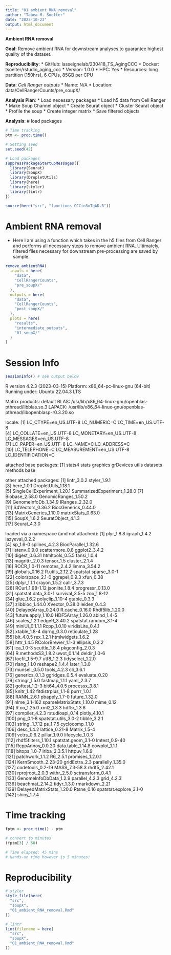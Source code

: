 ```yaml
---
title: "01_ambient_RNA_removal"
author: "Tabea M. Soelter"
date: "2023-10-23"
output: html_document
---
```

**Ambient RNA removal**

__Goal__: Remove ambient RNA for downstream analyses to guarantee highest quality of the dataset.
  
__Reproducibility__: 
* GitHub: lasseignelab/230418_TS_AgingCCC
* Docker: tsoelter/rstudio_aging_ccc
    * Version: 1.0.0
* HPC: Yes
  * Resources: long partition (150hrs), 6 CPUs, 85GB per CPU

__Data__: 
*Cell Ranger outputs*
* Name: N/A
* Location: data/CellRangerCounts/pre_soupX/
 
__Analysis Plan__: 
* Load necessary packages 
* Load h5 data from Cell Ranger
* Make Soup Channel object
* Create Seurat object
* Cluster Seurat object
* Profile the soup
* Create integer matrix
* Save filtered objects

__Analysis__:
# load packages
```r
# Time tracking
ptm <- proc.time()

# Setting seed
set.seed(42)

# Load packages
suppressPackageStartupMessages({
  library(Seurat)
  library(SoupX)
  library(DropletUtils)
  library(here)
  library(styler)
  library(lintr)
})

source(here("src", "functions_CCCin3xTgAD.R"))
```

# Ambient RNA removal
* Here I am using a function which takes in the h5 files from Cell Ranger and performs all necessary steps to remove ambient RNA. Ultimately, filtered files necessary for downstream pre-processing are saved by sample.
```r
remove_ambientRNA(
  inputs = here(
    "data",
    "CellRangerCounts",
    "pre_soupX/"
  ),
  outputs = here(
    "data",
    "CellRangerCounts",
    "post_soupX/"
  ),
  plots = here(
    "results",
    "intermediate_outputs",
    "01_soupX/"
  )
)
```

# Session Info
```r
sessionInfo() # see output below
```
R version 4.2.3 (2023-03-15)
Platform: x86_64-pc-linux-gnu (64-bit)
Running under: Ubuntu 22.04.3 LTS

Matrix products: default
BLAS:   /usr/lib/x86_64-linux-gnu/openblas-pthread/libblas.so.3
LAPACK: /usr/lib/x86_64-linux-gnu/openblas-pthread/libopenblasp-r0.3.20.so

locale:
 [1] LC_CTYPE=en_US.UTF-8       LC_NUMERIC=C               LC_TIME=en_US.UTF-8       
 [4] LC_COLLATE=en_US.UTF-8     LC_MONETARY=en_US.UTF-8    LC_MESSAGES=en_US.UTF-8   
 [7] LC_PAPER=en_US.UTF-8       LC_NAME=C                  LC_ADDRESS=C              
[10] LC_TELEPHONE=C             LC_MEASUREMENT=en_US.UTF-8 LC_IDENTIFICATION=C       

attached base packages:
[1] stats4    stats     graphics  grDevices utils     datasets  methods   base     

other attached packages:
 [1] lintr_3.0.2                 styler_1.9.1               
 [3] here_1.0.1                  DropletUtils_1.18.1        
 [5] SingleCellExperiment_1.20.1 SummarizedExperiment_1.28.0
 [7] Biobase_2.58.0              GenomicRanges_1.50.2       
 [9] GenomeInfoDb_1.34.9         IRanges_2.32.0             
[11] S4Vectors_0.36.2            BiocGenerics_0.44.0        
[13] MatrixGenerics_1.10.0       matrixStats_0.63.0         
[15] SoupX_1.6.2                 SeuratObject_4.1.3         
[17] Seurat_4.3.0               

loaded via a namespace (and not attached):
  [1] plyr_1.8.8                igraph_1.4.2              lazyeval_0.2.2           
  [4] sp_1.6-0                  splines_4.2.3             BiocParallel_1.32.6      
  [7] listenv_0.9.0             scattermore_0.8           ggplot2_3.4.2            
 [10] digest_0.6.31             htmltools_0.5.5           fansi_1.0.4              
 [13] magrittr_2.0.3            tensor_1.5                cluster_2.1.4            
 [16] ROCR_1.0-11               remotes_2.4.2             limma_3.54.2             
 [19] globals_0.16.2            R.utils_2.12.2            spatstat.sparse_3.0-1    
 [22] colorspace_2.1-0          ggrepel_0.9.3             xfun_0.38                
 [25] dplyr_1.1.1               crayon_1.5.2              callr_3.7.3              
 [28] RCurl_1.98-1.12           jsonlite_1.8.4            progressr_0.13.0         
 [31] spatstat.data_3.0-1       survival_3.5-5            zoo_1.8-12               
 [34] glue_1.6.2                polyclip_1.10-4           gtable_0.3.3             
 [37] zlibbioc_1.44.0           XVector_0.38.0            leiden_0.4.3             
 [40] DelayedArray_0.24.0       R.cache_0.16.0            Rhdf5lib_1.20.0          
 [43] future.apply_1.10.0       HDF5Array_1.26.0          abind_1.4-5              
 [46] scales_1.2.1              edgeR_3.40.2              spatstat.random_3.1-4    
 [49] miniUI_0.1.1.1            Rcpp_1.0.10               viridisLite_0.4.1        
 [52] xtable_1.8-4              dqrng_0.3.0               reticulate_1.28          
 [55] bit_4.0.5                 rex_1.2.1                 htmlwidgets_1.6.2        
 [58] httr_1.4.5                RColorBrewer_1.1-3        ellipsis_0.3.2           
 [61] ica_1.0-3                 scuttle_1.8.4             pkgconfig_2.0.3          
 [64] R.methodsS3_1.8.2         uwot_0.1.14               deldir_1.0-6             
 [67] locfit_1.5-9.7            utf8_1.2.3                tidyselect_1.2.0         
 [70] rlang_1.1.0               reshape2_1.4.4            later_1.3.0              
 [73] munsell_0.5.0             tools_4.2.3               cli_3.6.1                
 [76] generics_0.1.3            ggridges_0.5.4            evaluate_0.20            
 [79] stringr_1.5.0             fastmap_1.1.1             yaml_2.3.7               
 [82] goftest_1.2-3             bit64_4.0.5               processx_3.8.1           
 [85] knitr_1.42                fitdistrplus_1.1-8        purrr_1.0.1              
 [88] RANN_2.6.1                pbapply_1.7-0             future_1.32.0            
 [91] nlme_3.1-162              sparseMatrixStats_1.10.0  mime_0.12                
 [94] R.oo_1.25.0               xml2_1.3.3                hdf5r_1.3.8              
 [97] compiler_4.2.3            rstudioapi_0.14           plotly_4.10.1            
[100] png_0.1-8                 spatstat.utils_3.0-2      tibble_3.2.1             
[103] stringi_1.7.12            ps_1.7.5                  cyclocomp_1.1.0          
[106] desc_1.4.2                lattice_0.21-8            Matrix_1.5-4             
[109] vctrs_0.6.2               pillar_1.9.0              lifecycle_1.0.3          
[112] rhdf5filters_1.10.1       spatstat.geom_3.1-0       lmtest_0.9-40            
[115] RcppAnnoy_0.0.20          data.table_1.14.8         cowplot_1.1.1            
[118] bitops_1.0-7              irlba_2.3.5.1             httpuv_1.6.9             
[121] patchwork_1.1.2           R6_2.5.1                  promises_1.2.0.1         
[124] KernSmooth_2.23-20        gridExtra_2.3             parallelly_1.35.0        
[127] codetools_0.2-19          MASS_7.3-58.3             rhdf5_2.42.1             
[130] rprojroot_2.0.3           withr_2.5.0               sctransform_0.4.1        
[133] GenomeInfoDbData_1.2.9    parallel_4.2.3            grid_4.2.3               
[136] beachmat_2.14.2           tidyr_1.3.0               rmarkdown_2.21           
[139] DelayedMatrixStats_1.20.0 Rtsne_0.16                spatstat.explore_3.1-0   
[142] shiny_1.7.4 

# Time tracking
```r
fptm <- proc.time() - ptm

# convert to minutes
(fptm[3] / 60)

# Time elapsed: 45 mins
# Hands-on time however is 5 minutes!
```

# Reproducibility
```r
# styler
style_file(here(
  "src",
  "soupX",
  "01_ambient_RNA_removal.Rmd"
))

# lintr
lint(filename = here(
  "src",
  "soupX",
  "01_ambient_RNA_removal.Rmd"
))
```
